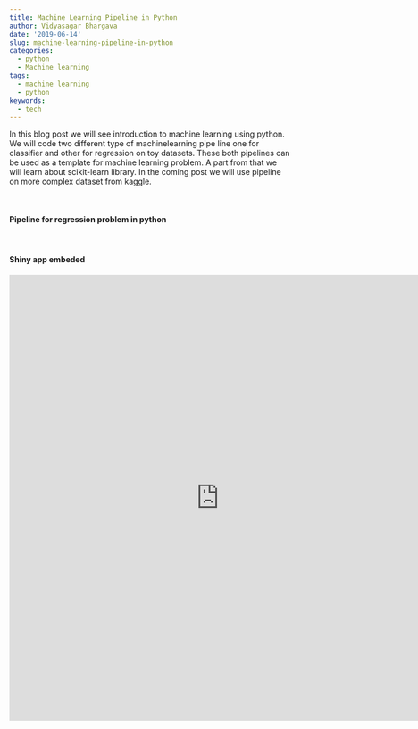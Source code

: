 ```yaml
---
title: Machine Learning Pipeline in Python
author: Vidyasagar Bhargava
date: '2019-06-14'
slug: machine-learning-pipeline-in-python
categories:
  - python
  - Machine learning
tags:
  - machine learning
  - python
keywords:
  - tech
---
```



In this blog post we will see introduction to machine learning using python. We will code two different type of machinelearning pipe line one for classifier and other for regression on toy datasets. These both pipelines can be used as a template for machine learning problem. A part from that we will learn about scikit-learn library. In the coming post we will use pipeline on more complex dataset from kaggle.   



<style type="text/css">
   .gist{font-size:13px;line-height:18px;width:60em}
   .gist pre{font-family:Menlo,Monaco,'Bitstream Vera Sans Mono','Courier New',monospace !important}
   .gist-meta{font-family:Arial,sans-serif;font-size:13px !important}
   .gist-meta a{color:#3b5998 !important;font-weight:bold;text-decoration:none}
   .gist-meta a:hover{text-decoration:underline}
</style>



<script src="https://gist.github.com/vidyasagarbhargava/f54a6fcc13e1ec2d32e70ee7fdbd0790.js"></script>






<br>



#### Pipeline for regression problem in python    


<script src="https://gist.github.com/vidyasagarbhargava/41f195a6a037bcdf4ffd522826c42c11.js"></script>


<br>



#### Shiny app embeded


<iframe width="750" height="800" scrolling="no" frameborder="0" src ="https://hadley.shinyapps.io/cran-downloads/"></iframe>

